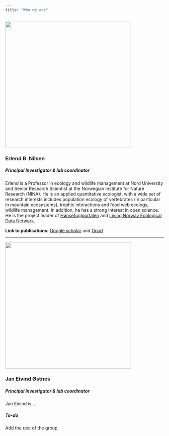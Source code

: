 ```yaml
---
title: "Who we are"
---
```


::: grid
::: g-col-4
![](images/Erlend.JPG){width="400"}
:::

::: g-col-8
### Erlend B. Nilsen

##### Principal Investigator & lab coordinator

Erlend is a Professor in ecology and wildlife management at Nord University and Senior Research Scientist at the Norwegian Institute for Nature Research (NINA). He is an applied quantitative ecologist, with a wide set of research interests includes population ecology of vertebrates (in particular in mountain ecosystems), trophic interactions and food web ecology, wildlife management. In addition, he has a strong interest in open science. He is the project leader of [Hønsefuglportalen](https://honsefugl.nina.no/) and [Living Norway Ecological Data Network](https://livingnorway.no/). 

**Link to publications:** [Google scholar](https://scholar.google.com/citations?user=XSJg2XoAAAAJ&hl=no) and [Orcid](https://orcid.org/0000-0002-5119-8331)
:::
:::

------------------------------------------------------------------------

::: grid
::: g-col-4
![](images/janeivind.JPG){width="400"}
:::

::: g-col-8
### Jan Eivind Østnes

##### Principal investigator & lab coordinator

Jan Eivind is....
:::
:::

##### To-do
Add the rest of the group

